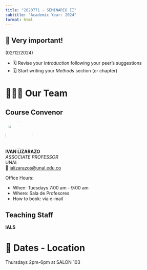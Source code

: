 ```yaml
---
title: "2020771 - SEMINARIO II"
subtitle: "Academic Year: 2024"
format: html
---
```


::: {.callout-important collapse=false}
## 📢 Very important!

(02/12/2024)

- 🗓️ Revise your  *Introduction* following your peer's suggestions
- 🗓 Start writing your *Methods* section (or chapter)

:::

# 🧑🏻‍🏫 Our Team

::: {.panel-tabset}
## Course Convenor


![](/figures/people/ials.png){fig-align="left" fig-alt="Photo of IVAN LIZARAZO" style="object-fit: cover;width:6em;height:6em;border-radius: 50%;"}  
**IVAN LIZARAZO** <br/>
_ASSOCIATE PROFESSOR_ <br/>
UNAL</a><br/>
📧 [ializarazos@unal.edu.co](mailto:)

Office Hours: 

- When: Tuesdays 7:00 am - 9:00 am
- Where: Sala de Profesores
- How to book: via e-mail

## Teaching Staff

**IALS**

:::

# 📍 Dates - Location

Thursdays 2pm-6pm at SALON 103
